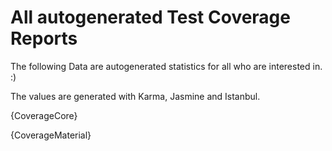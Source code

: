 

<Meta title="Beginning/Library: Test Coverage" />

<style>{`
.scroll-container {
  width: 100%;
  overflow-x: auto;
  word-break: keep-all;
  white-space: nowrap;
}
`}</style>

# All autogenerated Test Coverage Reports

The following Data are autogenerated statistics for all who are interested in. :)

The values are generated with Karma, Jasmine and Istanbul.

<Markdown>{CoverageCore}</Markdown>

<Markdown>{CoverageMaterial}</Markdown>
